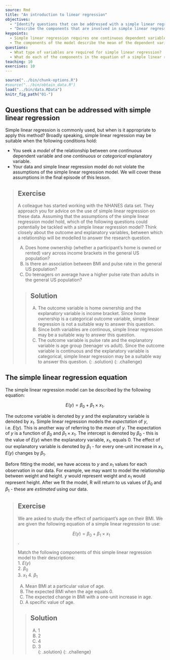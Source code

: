 ---
source: Rmd
title: "An introduction to linear regression"
objectives:
  - "Identify questions that can be addressed with a simple linear regression model."
  - "Describe the components that are involved in simple linear regression."
keypoints:
  - Simple linear regression requires one continuous dependent variable and one continuous or categorical explanatory variable. In addition, the assumptions of the model must hold.
  - The components of the model describe the mean of the dependent variable as a function of the explanatory variables, the mean of the dependent variable at the 0-point of the explanatory variable and the effect of the explanatory variable on the mean of dependent variable. 
questions:
  - What type of variables are required for simple linear regression?
  - What do each of the components in the equation of a simple linear regression model represent?
teaching: 10
exercises: 10
---

```{r, include=FALSE}
source("../bin/chunk-options.R")
#source("../bin/obtain_data.R")
load("../bin/data.RData")
knitr_fig_path("01-")
```

## Questions that can be addressed with simple linear regression
Simple linear regression is commonly used, but when is it appropriate to apply this method? Broadly speaking, simple linear regression may be suitable when the following conditions hold:

* You seek a *model* of the relationship between one *continuous* dependent variable and one *continuous* or *categorical* explanatory variable. 
* Your data and simple linear regression model do not violate the assumptions of the simple linear regression model. We will cover these assumptions in the final episode of this lesson.

> ## Exercise  
> A colleague has started working with the NHANES data set. They approach 
> you for advice on the use of simple linear regression on these data. 
> Assuming that the assumptions of the simple linear regression model hold, which
> of the following questions could potentially be tackled with a simple 
> linear regression model? Think closely about the outcome and explanatory
> variables, between which a relationship will be modelled to answer the 
> research question.
>   
> A) Does home ownership (whether a participant's home is owned or rented)
> vary across income brackets in the general US population?  
> B) Is there an association between BMI and pulse rate in the general US population?  
> C) Do teenagers on average have a higher pulse rate than adults in the 
> general US population?
> 
> > ## Solution
> > A) The outcome variable is home ownership and the explanatory variable is 
> > income bracket.
> > Since home ownership is a categorical outcome variable, simple linear regression is not 
> > a suitable way to answer this question.  
> > B) Since both variables are continous, simple linear regression may be
> > a suitable way to answer this question.  
> > C) The outcome variable is pulse rate and the explanatory variable is age group
> > (teenager vs adult). Since the outcome variable is 
> > continuous and the explanatory variable is categorical, 
> > simple linear regression may be a suitable way to answer this question.
> {: .solution}
{: .challenge}


## The simple linear regression equation
The simple linear regression model can be described by the following equation:

$$
E(y) = \beta_0 + \beta_1 \times x_1.
$$

The outcome variable is denoted by $y$ and the explanatory variable is denoted by $x_1$. Simple linear regression models the *expectation* of $y$, i.e. $E(y)$. This is another way of referring to the *mean* of $y$. The expectation of $y$ is a function of $\beta_0$ and $\beta_1 \times x_1$. The intercept is denoted by $\beta_0$ - this is the value of $E(y)$ when the explanatory variable, $x_1$, equals 0. The effect of our explanatory variable is denoted by $\beta_1$ - for every one-unit increase in $x_1$, $E(y)$ changes by $\beta_1$.


Before fitting the model, we have access to $y$ and $x_1$ values for each observation in our data. For example, we may want to model the relationship between weight and height. $y$ would represent weight and $x_1$ would represent height. After we fit the model, R will return to us values of $\beta_0$ and $\beta_1$ - these are *estimated* using our data. 

> ## Exercise  
> We are asked to study the effect of participant's age on their BMI. We are given the following equation of a simple linear regression to use:  
> 
> $$E(y) = \beta_0 + \beta_1 \times x_1$$.    
> 
> Match the following components of this simple linear regression model to their
> descriptions:  
> 1. $E(y)$  
> 2. ${\beta}_0$  
> 3. $x_1$
> 4. ${\beta}_1$  
>  
> A) Mean BMI at a particular value of age.   
> B) The expected BMI when the age equals 0.    
> C) The expected change in BMI with a one-unit increase in age.  
> D) A specific value of age.
>  
> > ## Solution
> > A) 1   
> > B) 2  
> > C) 4  
> > D) 3  
> {: .solution}
{: .challenge}
